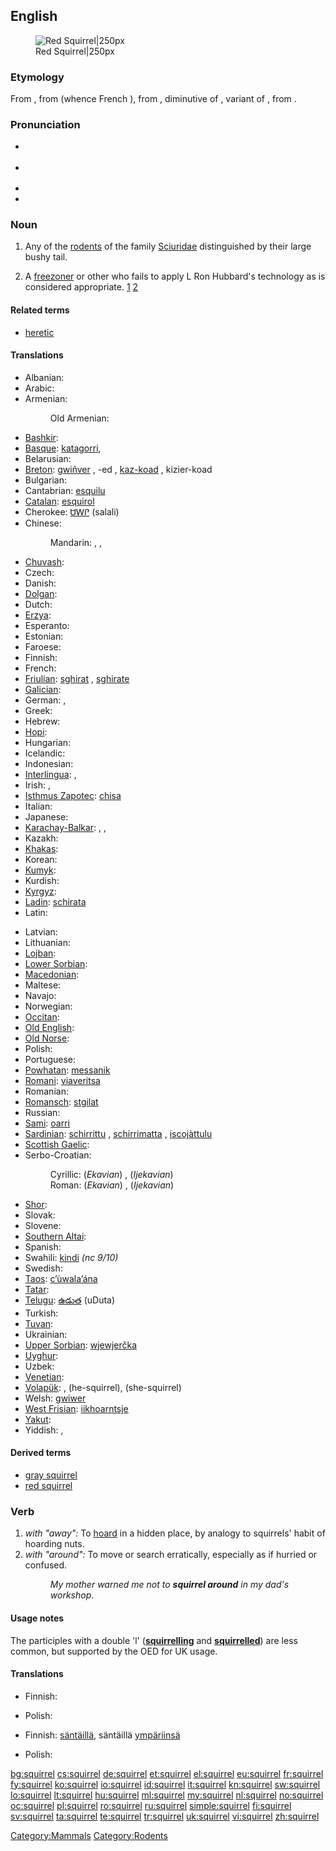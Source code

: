 {{wikipedia}}
==English==
[[Image:Eichhörnchen Düsseldorf Hofgarten edit.jpg|thumb|Red Squirrel|250px]]

===Etymology===
From {{etyl|xno}} {{term|esquirel|lang=xno}}, from {{etyl|fro}} {{term|escurel|lang=fro}} (whence French {{term|écureuil|lang=fr}}), from {{etyl|VL.}} {{term|scuriolus|lang=la}}, diminutive of {{term|scurius|lang=la}}, variant of {{etyl|la}} {{term|sciurus|lang=la}}, from {{etyl|grc}} {{term|σκίουρος|lang=grc|sc=polytonic|tr=skiouros}}.

===Pronunciation===
* {{a|Aus|UK}} {{IPA|/ˈskwɪɹ.əl/}}
* {{a|Canada|US}} {{IPA|/ˈskwɝ.əl/|/ˈskwɝl/}}
* {{audio|En-ca-squirrel.ogg|Audio (CA)}}
* {{rhymes|ɪrəl}}

===Noun===
{{en-noun}}

# Any of the [[rodent]]s of the family [[Sciuridae]] distinguished by their large bushy tail.
# {{often|disparaging}} {{Scientology}} A [[freezoner]] or other who fails to apply L Ron Hubbard's technology as is considered appropriate. [http://cgi.amazing.com/scientology/dict.html] [http://www.cs.cmu.edu/~dst/Library/Shelf/la90/la90-6e.html]

====Related terms====
* [[heretic]]

====Translations====
{{trans-top|rodent}}
* Albanian: {{t|sq|ketër|m|xs=Albanian}}
* Arabic: {{t-|ar|سنجاب|m|tr=sinjāb}}
* Armenian: {{t-|hy|սկյուռ|tr=skyuṙ}}
*: Old Armenian: {{tø|xcl|սկիւռ|tr=skiwṙ|sc=Armn|xs=Old Armenian}}
* [[Bashkir]]: {{tø|ba|тейен|tr=teyen|sc=Cyrl|xs=Bashkir}}
* [[Basque]]: [[katagorri]],  {{t-|eu|urtxintxa|xs=Basque}}
* Belarusian: {{t|be|звачайная ваверка|f|tr=zvačajnaja vaverka|xs=Belarusian}}
* [[Breton]]: [[gwiñver]] {{m}}, -ed {{p}}, [[kaz-koad]] {{m}}, kizier-koad {{p}}
* Bulgarian: {{t+|bg|катерица|f|tr=katerica}}
* Cantabrian: [[esquilu]] {{m}}
* [[Catalan]]: [[esquirol]] {{m}}
* Cherokee: [[ᏌᎳᎵ]] (salali)
* Chinese:
*: Mandarin: {{t-|cmn|松鼠|tr=sōngshǔ|sc=Hani}}, {{t-|cmn|松鼠|tr=huīshǔ|sc=Hani}}, {{t-|cmn|栗鼠|tr=lìshǔ|sc=Hani}}
* [[Chuvash]]: {{tø|cv|пакша|tr=pakşa|sc=Cyrl}}
* Czech: {{t+|cs|veverka|f}}
* Danish: {{t+|da|egern|n}}
* [[Dolgan]]: {{tø|dlg|тииҥ|tr=tiiñ|sc=Cyrl}}
* Dutch: {{t+|nl|eekhoorn|m}}
* [[Erzya]]: {{tø|myv|ур|tr=ur}}
* Esperanto: {{t-|eo|sciuro|xs=Esperanto}}
* Estonian: {{t+|et|orav}}
* Faroese: {{t-|fo|íkorni|m|xs=Faroese}}
* Finnish: {{t+|fi|orava}}
* French: {{t+|fr|écureuil|m}}
* [[Friulian]]: [[sghirat]] {{m}}, [[sghirate]] {{g|Friulian}}
* [[Galician]]: {{t+|gl|esquío|m|xs=Galician}}
* German: {{t+|de|Eichhörnchen|n}}, {{t+|de|Hörnchen|n}}
* Greek: {{t+|el|σκίουρος|m|tr=skíouros}}
* Hebrew: {{t+|he|סנאי|m|tr=snai}}
* [[Hopi]]: {{tø|hop|sakuna}}
* Hungarian: {{t+|hu|mókus}}
* Icelandic: {{t+|is|íkorni|m}}
* Indonesian: {{t+|id|bajing|xs=Indonesian}}
* [[Interlingua]]: {{t-|ia|sciuro|xs=Interlingua}}, {{t|ia|scuriolo|xs=Interlingua}}
* Irish: {{t-|ga|iora|m|xs=Irish}}, {{t|ga|madra crainn|m|xs=Irish}}
* [[Isthmus Zapotec]]: [[chisa]]
* Italian: {{t-|it|scoiattolo|m}}
* Japanese: {{t-|ja|栗鼠|tr=りす, risu}}
* [[Karachay-Balkar]]: {{tø|krc|эрлен|tr=erlen|sc=Cyrl}},  {{qualifier|karachay}} {{tø|krc|агъач къоян|tr=ağaç qoyan|sc=Cyrl}},  {{qualifier|obsolete}} {{tø|krc|тыйын|tr=tıyın|sc=Cyrl}}
* Kazakh: {{t|kk|тиін|tr=tiïn|sc=Cyrl|xs=Kazakh}}
* [[Khakas]]: {{tø|kjh|тиин|tr=tiin|sc=Cyrl}}
* Korean: {{t+|ko|다람쥐|tr=daramjwi|sc=Hang}}
* [[Kumyk]]: {{tø|kum|атъялман|tr=atyalman|sc=Cyrl}}
* Kurdish: {{ku-Arab|[[سیمۆره‌]]}}
* [[Kyrgyz]]: {{t|ky|тыйын чычкан|tr=tıyın çıçqan|sc=Cyrl|xs=Kyrgyz}}
* [[Ladin]]: [[schirata]] {{f}}
* Latin: {{t+|la|sciurus|m}}
{{trans-mid}}
* Latvian: {{t-|lv|vāvere|f|xs=Latvian}}
* Lithuanian: {{t+|lt|voverė|f|xs=Lithuanian}}
* [[Lojban]]: {{t|jbo|ricyratcu|xs=Lojban}}
* [[Lower Sorbian]]: {{tø|dsb|njewjericka|f|xs=Lower Sorbian}}
* [[Macedonian]]: {{t|mk|верверица|f|tr=vervérica}}
* Maltese: {{t|mt|skwiril|m|xs=Maltese}}
* Navajo: {{tø|nv|tseekʼinástánii}}
* Norwegian: {{t+|no|ekorn|n}}
* [[Occitan]]: {{t+|oc|esquiròl|m|xs=Occitan}}
* [[Old English]]: {{t-|ang|acweorna|m|alt=ācweorna|xs=Old English}}
* [[Old Norse]]: {{tø|non|íkorni|m|xs=Old Norse}}
* Polish: {{t+|pl|wiewiórka|f}}
* Portuguese: {{t+|pt|esquilo|m}}
* [[Powhatan]]: [[messanik]]
* [[Romani]]: [[viaveritsa]] {{f}}
* Romanian: {{t+|ro|veveriţă|f}}
* [[Romansch]]: [[stgilat]] {{m}}
* Russian: {{t+|ru|белка|f|tr=bélka}}
* [[Sami]]: [[oarri]]
* [[Sardinian]]: [[schirrittu]] {{m}}, [[schirrimatta]] {{f}}, [[iscojàttulu]] {{m}}
* [[Scottish Gaelic]]: {{t|gd|feòrag|xs=Scottish Gaelic}}
* Serbo-Croatian:
*: Cyrillic: (''Ekavian'') {{t|sh|веверица|f|alt=ве̏верица|sc=Cyrl|xs=Serbo-Croatian}}, (''Ijekavian'') {{t|sh|вјеверица|f|alt=вје̏верица|sc=Cyrl|xs=Serbo-Croatian}}
*: Roman: (''Ekavian'') {{t|sh|veverica|f|alt=vȅverica|xs=Serbo-Croatian}}, (''Ijekavian'') {{t|sh|vjeverica|f|alt=vjȅverica|xs=Serbo-Croatian}}
* [[Shor]]: {{tø|cjs|тииң|tr=tiiñ|sc=Cyrl}}
* Slovak: {{t-|sk|veverica|f}}
* Slovene: {{t+|sl|veverica|f}}
* [[Southern Altai]]: {{tø|alt|тийиҥ|tr=tiyiñ|sc=Cyrl}}
* Spanish: {{t+|es|ardilla|f}}
* Swahili: [[kindi]] ''(nc 9/10)''
* Swedish: {{t+|sv|ekorre|c}}
* [[Taos]]: [[c’ùwala’ána]]
* [[Tatar]]: {{t-|tt|tien|xs=Tatar}}
* [[Telugu]]: [[ఉడుత]] (uDuta)
* Turkish: {{t+|tr|sincap}}
* [[Tuvan]]: {{tø|tyv|дииң|tr=diiñ|sc=Cyrl}}
* Ukrainian: {{t+|uk|білка|f|tr=bílka|xs=Ukrainian}}
* [[Upper Sorbian]]: [[wjewjerčka]] {{f}}
* [[Uyghur]]: {{t|ug|تىيىن|tr=tiyin|sc=ug-Arab}}
* Uzbek: {{t|uz|olmaxon|xs=Uzbek}}
* [[Venetian]]: {{tø|vec|schirat}}
* [[Volapük]]: {{t+|vo|yat|xs=Volapük}}, {{t-|vo|hiyat|xs=Volapük}} (he-squirrel), {{t-|vo|jiyat|xs=Volapük}} (she-squirrel)
* Welsh: [[gwiwer]] {{f}}
* [[West Frisian]]: [[iikhoarntsje]] {{n}}
* [[Yakut]]: {{tø|sah|тииҥ|tr=tiiñ|sc=Cyrl}}
* Yiddish: {{t-|yi|וועוורקע|f|tr=veverke|xs=Yiddish}}, {{t-|yi|וועווריק|m|tr=vevrik|xs=Yiddish}}
{{trans-bottom}}

====Derived terms====
* [[gray squirrel]]
* [[red squirrel]]

===Verb===
{{en-verb|squirrel|ing}}

# ''with "away":'' To [[hoard]] in a hidden place, by analogy to squirrels' habit of hoarding nuts.
# ''with "around":'' To move or search erratically, especially as if hurried or confused.
#: ''My mother warned me not to '''squirrel around''' in my dad's workshop''.

====Usage notes====
The participles with a double 'l' ('''[[squirrelling]]''' and '''[[squirrelled]]''') are less common, but supported by the OED for UK usage.

====Translations====
{{trans-top|to squirrel away}}
* Finnish: {{t-|fi|hamstrata}}
{{trans-mid}}
* Polish: {{t-|pl|chomikować}}
{{trans-bottom}}

{{trans-top|to squirrel around}}
* Finnish: [[säntäillä]], säntäillä [[ympäri|ympäriinsä]]
{{trans-mid}}
* Polish: {{t-|pl|buszować}}
{{trans-bottom}}

[[Category:Mammals]]
[[Category:Rodents]]

[[bg:squirrel]]
[[cs:squirrel]]
[[de:squirrel]]
[[et:squirrel]]
[[el:squirrel]]
[[eu:squirrel]]
[[fr:squirrel]]
[[fy:squirrel]]
[[ko:squirrel]]
[[io:squirrel]]
[[id:squirrel]]
[[it:squirrel]]
[[kn:squirrel]]
[[sw:squirrel]]
[[lo:squirrel]]
[[lt:squirrel]]
[[hu:squirrel]]
[[ml:squirrel]]
[[my:squirrel]]
[[nl:squirrel]]
[[no:squirrel]]
[[oc:squirrel]]
[[pl:squirrel]]
[[ro:squirrel]]
[[ru:squirrel]]
[[simple:squirrel]]
[[fi:squirrel]]
[[sv:squirrel]]
[[ta:squirrel]]
[[te:squirrel]]
[[tr:squirrel]]
[[uk:squirrel]]
[[vi:squirrel]]
[[zh:squirrel]]